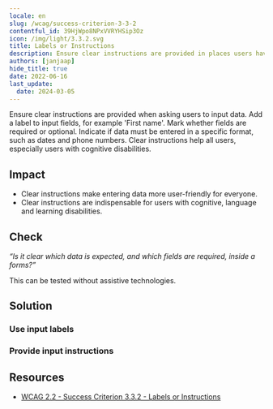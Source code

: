 ```yaml
---
locale: en
slug: /wcag/success-criterion-3-3-2
contentful_id: 39HjWpo8NPxVVRYHSip3Oz
icon: /img/light/3.3.2.svg
title: Labels or Instructions
description: Ensure clear instructions are provided in places users have to input data.
authors: [janjaap]
hide_title: true
date: 2022-06-16
last_update:
  date: 2024-03-05
---
```


<Hero
  title="Labels or Instructions"
  imageSrc="/img/light/3.3.2.svg"
  alt="WCAG 3.3.2 - Logo"
  prefix="Success Criterion 3.3.2"
  suffix="Level A"
/>

Ensure clear instructions are provided when asking users to input data. Add a label to input fields, for example 'First name'. Mark whether fields are required or optional. Indicate if data must be entered in a specific format, such as dates and phone numbers. Clear instructions help all users, especially users with cognitive disabilities.

## Impact

- Clear instructions make entering data more user-friendly for everyone.
- Clear instructions are indispensable for users with cognitive, language and learning disabilities.

## Check

*“Is it clear which data is expected, and which fields are required, inside a forms?”*

This can be tested without assistive technologies.

## Solution

### Use input labels

<CodeSample id="input-label" locale="en"/>

### Provide input instructions

<CodeSample id="input-instructions" locale="en"/>

## Resources

- [WCAG 2.2 - Success Criterion 3.3.2 - Labels or Instructions](https://www.w3.org/TR/WCAG22/#labels-or-instructions)
